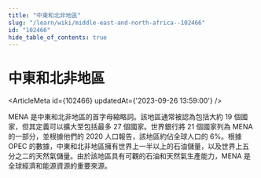 ```yaml
---
title: "中東和北非地區"
slug: "/learn/wiki/middle-east-and-north-africa--102466"
id: "102466"
hide_table_of_contents: true
---
```



# 中東和北非地區

<ArticleMeta id={102466} updatedAt={'2023-09-26 13:59:00'} />
<div className='border-solid border-b border-t-0 my-4 border-[var(--ifm-color-gray-300)]' />

MENA 是中東和北非地區的首字母縮略詞。該地區通常被認為包括大約 19 個國家，但其定義可以擴大至包括最多 27 個國家。世界銀行將 21 個國家列為 MENA 的一部分，並根據他們的 2020 人口報告，該地區約佔全球人口的 6%。根據 OPEC 的數據，中東和北非地區擁有世界上一半以上的石油儲量，以及世界上五分之二的天然氣儲量。由於該地區具有可觀的石油和天然氣生產能力，MENA 是全球經濟和能源資源的重要來源。
